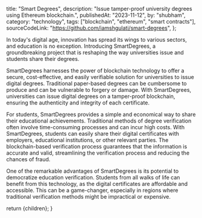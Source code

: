   title: "Smart Degrees",
  description:
    "Issue tamper-proof university degrees using Ethereum blockchain.",
  publishedAt: "2023-11-12",
  by: "shubham",
  category: "technology",
  tags: ["blockchain", "ethereum", "smart contracts"],
  sourceCodeLink: "https://github.com/iamshgulati/smart-degrees",
};

In today's digital age, innovation has spread its wings to various sectors, and education is no exception. Introducing SmartDegrees, a groundbreaking project that is reshaping the way universities issue and students share their degrees.

SmartDegrees harnesses the power of blockchain technology to offer a secure, cost-effective, and easily verifiable solution for universities to issue digital degrees. Traditional paper-based degrees can be cumbersome to produce and can be vulnerable to forgery or damage. With SmartDegrees, universities can issue digital degrees on a tamper-proof blockchain, ensuring the authenticity and integrity of each certificate.

For students, SmartDegrees provides a simple and economical way to share their educational achievements. Traditional methods of degree verification often involve time-consuming processes and can incur high costs. With SmartDegrees, students can easily share their digital certificates with employers, educational institutions, or other relevant parties. The blockchain-based verification process guarantees that the information is accurate and valid, streamlining the verification process and reducing the chances of fraud.

One of the remarkable advantages of SmartDegrees is its potential to democratize education verification. Students from all walks of life can benefit from this technology, as the digital certificates are affordable and accessible. This can be a game-changer, especially in regions where traditional verification methods might be impractical or expensive.

  return <ContentLayout metadata={metadata}>{children}</ContentLayout>;
}
